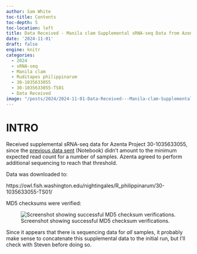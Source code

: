 ```yaml
---
author: Sam White
toc-title: Contents
toc-depth: 5
toc-location: left
title: Data Received - Manila clam Supplemental sRNA-seq Data from Azenta
date: '2024-11-01'
draft: false
engine: knitr
categories: 
  - 2024
  - sRNA-seq
  - Manila clam
  - Ruditapes philippinarum
  - 30-1035633055
  - 30-1035633055-TS01
  - Data Received
image: "/posts/2024/2024-11-01-Data-Received---Manila-clam-Supplemental-sRNA-seq-Data-from-Azenta/20241101-rphi-md5-checksums-screenshot.png"
---
```

# INTRO

Received supplemental sRNA-seq data for Azenta Project 30-1035633055, since the [previous data sent](../2024-10-01-Data-Received---R.philippinarum-(Manilla-clam)-sRNA-seq-Data-from-Azenta-Project-30-1035633055/index.qmd) (Notebook) didn't amount to the minimum expected read count for a number of samples. Azenta agreed to perform additional sequencing to reach that threshold.

Data was downloaded to:

https://owl.fish.washington.edu/nightingales/R_philippinarum/30-1035633055-TS01/

MD5 checksums were verified:

![Screenshot showing successful MD5 checksum verifications.](./20241101-rphi-md5-checksums-screenshot.png){#fig-ladder fig-alt="Screenshot showing successful MD5 checksum verifications." .lightbox}


Since it appears that there is sequencing data for _all_ samples, it probably make sense to concatenate this supplemental data to the initial run, but I'll check with Steven before doing so.
